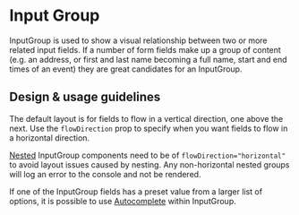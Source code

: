 
# Input Group

<Meta title="Components/Forms and Inputs/InputGroup" />

InputGroup is used to show a visual relationship between two or more related
input fields. If a number of form fields make up a group of content (e.g. an
address, or first and last name becoming a full name, start and end times of an
event) they are great candidates for an InputGroup.

## Design & usage guidelines

The default layout is for fields to flow in a vertical direction, one above the
next. Use the `flowDirection` prop to specify when you want fields to flow in a
horizontal direction.

[Nested](../?path=/story/components-forms-and-inputs-inputgroup-web--nested)
InputGroup components need to be of `flowDirection="horizontal"` to avoid layout
issues caused by nesting. Any non-horizontal nested groups will log an error to
the console and not be rendered.

If one of the InputGroup fields has a preset value from a larger list of
options, it is possible to use
[Autocomplete](../?path=/docs/components-forms-and-inputs-autocomplete--docs)
within InputGroup.
